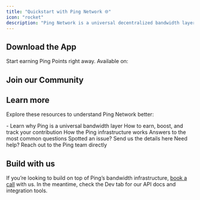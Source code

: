 ```yaml
---
title: "Quickstart with Ping Network 🌐"
icon: "rocket"
description: "Ping Network is a universal decentralized bandwidth layer. By utilizing global resources from data centers to smartphones, we offer businesses scalable, affordable networking solutions."
---
```


## **Download the App**

Start earning Ping Points right away. Available on:

<CardGroup cols={3}>
  <Card title="iOS" icon="apple" iconType="solid" href="https://apps.apple.com/us/app/ping-network-vpn/id6741913424">
    
  </Card>
  <Card title="Android" icon="android" iconType="solid" href="https://play.google.com/store/apps/details?id=vpn.free.proxy.ping&utm_source=main">
    
  </Card>
  <Card title="Chrome" icon="chrome" iconType="sharp-solid" href="https://chromewebstore.google.com/detail/ping-network-vpn/geeedmdpncfeomhgbjeafcahepjelimg?utm_source=main">
    
  </Card>
</CardGroup>

<Card title="How to Contrbiute" icon="farm" href="https://docs.pingnetwork.io/overview/contribute">
  
</Card>

## Join our Community

<CardGroup cols="3">
  <Card title="Follow us on X" icon="x-twitter" href="https://x.com/pingnetwork_io">
    
  </Card>
  <Card title="Join the Discord" icon="Discord" href="https://discord.gg/pingnetwork">
    
  </Card>
  <Card title="Follow TikTok" icon="tiktok" iconType="sharp-solid" href="https://www.tiktok.com/@ping.network.app">
    
  </Card>
</CardGroup>

## Learn more

Explore these resources to understand Ping Network better:

<CardGroup cols="3">
  <Card title="What is Ping Network" icon="globe" href="/what-is-ping">
    - Learn why Ping is a universal bandwidth layer
  </Card>
  <Card title="Ping Points" icon="hundred-points" iconType="sharp-solid" href="/overview/points">
    How to earn, boost, and track your contribution
  </Card>
  <Card title="Technical Architecture" icon="network-wired" href="/overview/architecture">
    How the Ping infrastructure works
  </Card>
</CardGroup>

<CardGroup cols={3}>
  <Card title="FAQ" icon="question" iconType="sharp-solid" href="/help/faq">
    Answers to the most common questions
  </Card>
  <Card title="Bug report" icon="bug" href="https://forms.gle/H2ejJ9KtfFsSd7dr7">
    Spotted an issue? Send us the details here
  </Card>
  <Card title="Contact Support" icon="hand" iconType="sharp-solid" href="/help/support">
    Need help? Reach out to the Ping team directly
  </Card>
</CardGroup>

## Build with us

If you’re looking to build on top of Ping’s bandwidth infrastructure, [book a call](https://cal.com/nazar-f/intro-call) with us. In the meantime, check the Dev tab for our API docs and integration tools.